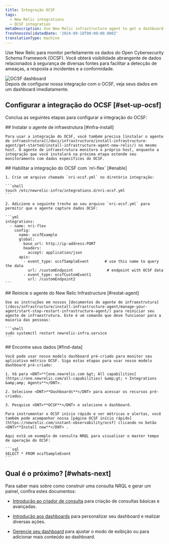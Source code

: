 ```yaml
---
title: Integração OCSF
tags:
  - New Relic integrations
  - OCSF integration
metaDescription: Use New Relic infrastructure agent to get a dashboard with metrics from your OCSF format data.
freshnessValidatedDate: '2024-09-18T00:00:00.000Z'
translationType: machine
---
```


Use New Relic para monitor perfeitamente os dados do Open Cybersecurity Schema Framework (OCSF). Você obterá visibilidade abrangente de dados relacionados à segurança de diversas fontes para facilitar a detecção de ameaças, a resposta a incidentes e a conformidade.

<img title="OCSF dashboard" alt="OCSF dashboard" src="/images/infrastructure_screenshot-full_ocsf-dashboard.webp" />

<figcaption>
  Depois de configurar nossa integração com o OCSF, veja seus dados em um dashboard imediatamente.
</figcaption>

## Configurar a integração do OCSF [#set-up-ocsf]

Conclua as seguintes etapas para configurar a integração do OCSF:

<Steps>
  <Step>
    ## Instalar o agente de infraestrutura [#infra-install]

    Para usar a integração do OCSF, você também precisa [instalar o agente de infraestrutura](/docs/infrastructure/install-infrastructure-agent/get-started/install-infrastructure-agent-new-relic/) no mesmo host. O agente de infraestrutura monitora o próprio host, enquanto a integração que você instalará na próxima etapa estende seu monitoramento com dados específicos do OCSF.
  </Step>

  <Step>
    ## Habilitar a integração do OCSF com `nri-flex` [#enable]

    1. Crie um arquivo chamado `nri-ocsf.yml` no diretório integração:

    ```shell
    touch /etc/newrelic-infra/integrations.d/nri-ocsf.yml
    ```

    2. Adicione o seguinte trecho ao seu arquivo `nri-ocsf.yml` para permitir que o agente capture dados OCSF:

    ```yml
    integrations:
      - name: nri-flex
        config:
          name: ocsfExample
          global:
            base_url: http://ip-address:PORT
            headers:
              accept: application/json
          apis:
            - event_type: ocsfSampleEvent       # use this name to query the data
              url: /customEndpoint               # endpoint with OCSF data
            - event_type: ocsfCustomEvent1      
              url: /customEndpoint2
    ```
  </Step>

  <Step>
    ## Reinicie o agente do New Relic Infrastructure [#restat-agent]

    Use as instruções em nossos [documentos do agente de infraestrutura](/docs/infrastructure/install-infrastructure-agent/manage-your-agent/start-stop-restart-infrastructure-agent/) para reiniciar seu agente de infraestrutura. Este é um comando que deve funcionar para a maioria das pessoas:

    ```shell
    sudo systemctl restart newrelic-infra.service
    ```
  </Step>

  <Step>
    ## Encontre seus dados [#find-data]

    Você pode usar nosso modelo dashboard pré-criado para monitor seu aplicativo métrico OCSF. Siga estas etapas para usar nosso modelo dashboard pré-criado:

    1. Vá para <DNT>**[one.newrelic.com &gt; All capabilities](https://one.newrelic.com/all-capabilities) &amp;gt; + Integrations &amp;amp; Agents**</DNT>.

    2. Selecione <DNT>**Dashboards**</DNT> para acessar os recursos pré-criados.

    3. Pesquise <DNT>**OCSF**</DNT> e selecione o dashboard.

    Para instrumentar o OCSF início rápido e ver métricas e alertas, você também pode acompanhar nossa [página OCSF início rápido](https://newrelic.com/instant-observability/ocsf) clicando no botão <DNT>**Install now**</DNT> .

    Aqui está um exemplo de consulta NRQL para visualizar o master tempo de operação do OCSF:

    ```sql
    SELECT * FROM ocsfSampleEvent
    ```
  </Step>
</Steps>

## Qual é o próximo? [#whats-next]

Para saber mais sobre como construir uma consulta NRQL e gerar um painel, confira estes documentos:

* [Introdução ao criador de consulta](/docs/query-your-data/explore-query-data/query-builder/introduction-query-builder) para criação de consultas básicas e avançadas.

* [Introdução aos dashboards](/docs/query-your-data/explore-query-data/dashboards/introduction-dashboards) para personalizar seu dashboard e realizar diversas ações.

* [Gerencie seu dashboard](/docs/query-your-data/explore-query-data/dashboards/manage-your-dashboard) para ajustar o <InlinePopover type="dashboards" />modo de exibição ou para adicionar mais conteúdo ao dashboard.